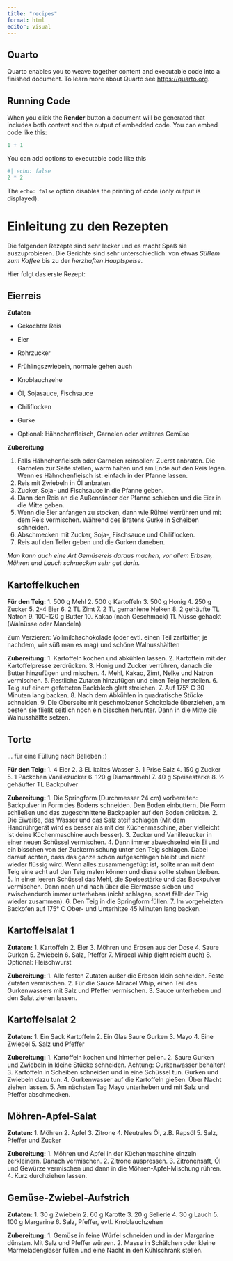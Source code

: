 ```yaml
---
title: "recipes"
format: html
editor: visual
---
```


## Quarto

Quarto enables you to weave together content and executable code into a finished document. To learn more about Quarto see <https://quarto.org>.

## Running Code

When you click the **Render** button a document will be generated that includes both content and the output of embedded code. You can embed code like this:

```r
1 + 1
```

You can add options to executable code like this

```r
#| echo: false
2 * 2
```

The `echo: false` option disables the printing of code (only output is displayed).

# Einleitung zu den Rezepten

Die folgenden Rezepte sind sehr lecker und es macht Spaß sie auszuprobieren. Die Gerichte sind sehr unterschiedlich: von etwas *Süßem zum Kaffee* bis zu der *herzhaften Hauptspeise*.

Hier folgt das erste Rezept:

## Eierreis

**Zutaten**

-   Gekochter Reis

-   Eier

-   Rohrzucker

-   Frühlingszwiebeln, normale gehen auch

-   Knoblauchzehe

-   Öl, Sojasauce, Fischsauce

-   Chiliflocken

-   Gurke

-   Optional: Hähnchenfleisch, Garnelen oder weiteres Gemüse

**Zubereitung**

1.  Falls Hähnchenfleisch oder Garnelen reinsollen: Zuerst anbraten. Die Garnelen zur Seite stellen, warm halten und am Ende auf den Reis legen. Wenn es Hähnchenfleisch ist: einfach in der Pfanne lassen.
2.  Reis mit Zwiebeln in Öl anbraten.
3.  Zucker, Soja- und Fischsauce in die Pfanne geben.
4.  Dann den Reis an die Außenränder der Pfanne schieben und die Eier in die Mitte geben.
5.  Wenn die Eier anfangen zu stocken, dann wie Rührei verrühren und mit dem Reis vermischen. Während des Bratens Gurke in Scheiben schneiden.
6.  Abschmecken mit Zucker, Soja-, Fischsauce und Chiliflocken.
7.  Reis auf den Teller geben und die Gurken daneben.

*Man kann auch eine Art Gemüsereis daraus machen, vor allem Erbsen, Möhren und Lauch schmecken sehr gut darin.*

## Kartoffelkuchen

**Für den Teig:** 1. 500 g Mehl 2. 500 g Kartoffeln 3. 500 g Honig 4. 250 g Zucker 5. 2-4 Eier 6. 2 TL Zimt 7. 2 TL gemahlene Nelken 8. 2 gehäufte TL Natron 9. 100-120 g Butter 10. Kakao (nach Geschmack) 11. Nüsse gehackt (Walnüsse oder Mandeln)

Zum Verzieren: Vollmilchschokolade (oder evtl. einen Teil zartbitter, je nachdem, wie süß man es mag) und schöne Walnusshälften

**Zubereitung:** 1. Kartoffeln kochen und abkühlen lassen. 2. Kartoffeln mit der Kartoffelpresse zerdrücken. 3. Honig und Zucker verrühren, danach die Butter hinzufügen und mischen. 4. Mehl, Kakao, Zimt, Nelke und Natron vermischen. 5. Restliche Zutaten hinzufügen und einen Teig herstellen. 6. Teig auf einem gefetteten Backblech glatt streichen. 7. Auf 175° C 30 Minuten lang backen. 8. Nach dem Abkühlen in quadratische Stücke schneiden. 9. Die Oberseite mit geschmolzener Schokolade überziehen, am besten sie fließt seitlich noch ein bisschen herunter. Dann in die Mitte die Walnusshälfte setzen.

## Torte

… für eine Füllung nach Belieben :)

**Für den Teig:** 1. 4 Eier 2. 3 EL kaltes Wasser 3. 1 Prise Salz 4. 150 g Zucker 5. 1 Päckchen Vanillezucker 6. 120 g Diamantmehl 7. 40 g Speisestärke 8. ½ gehäufter TL Backpulver

**Zubereitung:** 1. Die Springform (Durchmesser 24 cm) vorbereiten: Backpulver in Form des Bodens schneiden. Den Boden einbuttern. Die Form schließen und das zugeschnittene Backpapier auf den Boden drücken. 2. Die Eiweiße, das Wasser und das Salz steif schlagen (Mit dem Handrührgerät wird es besser als mit der Küchenmaschine, aber vielleicht ist deine Küchenmaschine auch besser). 3. Zucker und Vanillezucker in einer neuen Schüssel vermischen. 4. Dann immer abwechselnd ein Ei und ein bisschen von der Zuckermischung unter den Teig schlagen. Dabei darauf achten, dass das ganze schön aufgeschlagen bleibt und nicht wieder flüssig wird. Wenn alles zusammengefügt ist, sollte man mit dem Teig eine acht auf den Teig malen können und diese sollte stehen bleiben. 5. In einer leeren Schüssel das Mehl, die Speisestärke und das Backpulver vermischen. Dann nach und nach über die Eiermasse sieben und zwischendurch immer unterheben (nicht schlagen, sonst fällt der Teig wieder zusammen). 6. Den Teig in die Springform füllen. 7. Im vorgeheizten Backofen auf 175° C Ober- und Unterhitze 45 Minuten lang backen.

## Kartoffelsalat 1

**Zutaten:** 1. Kartoffeln 2. Eier 3. Möhren und Erbsen aus der Dose 4. Saure Gurken 5. Zwiebeln 6. Salz, Pfeffer 7. Miracal Whip (light reicht auch) 8. Optional: Fleischwurst

**Zubereitung:** 1. Alle festen Zutaten außer die Erbsen klein schneiden. Feste Zutaten vermischen. 2. Für die Sauce Miracel Whip, einen Teil des Gurkenwassers mit Salz und Pfeffer vermischen. 3. Sauce unterheben und den Salat ziehen lassen.

## Kartoffelsalat 2

**Zutaten:** 1. Ein Sack Kartoffeln 2. Ein Glas Saure Gurken 3. Mayo 4. Eine Zwiebel 5. Salz und Pfeffer

**Zubereitung:** 1. Kartoffeln kochen und hinterher pellen. 2. Saure Gurken und Zwiebeln in kleine Stücke schneiden. Achtung: Gurkenwasser behalten! 3. Kartoffeln in Scheiben schneiden und in eine Schüssel tun. Gurken und Zwiebeln dazu tun. 4. Gurkenwasser auf die Kartoffeln gießen. Über Nacht ziehen lassen. 5. Am nächsten Tag Mayo unterheben und mit Salz und Pfeffer abschmecken.

## Möhren-Apfel-Salat

**Zutaten:** 1. Möhren 2. Äpfel 3. Zitrone 4. Neutrales Öl, z.B. Rapsöl 5. Salz, Pfeffer und Zucker

**Zubereitung:** 1. Möhren und Äpfel in der Küchenmaschine einzeln zerkleinern. Danach vermischen. 2. Zitrone auspressen. 3. Zitronensaft, Öl und Gewürze vermischen und dann in die Möhren-Apfel-Mischung rühren. 4. Kurz durchziehen lassen.

## Gemüse-Zwiebel-Aufstrich

**Zutaten:** 1. 30 g Zwiebeln 2. 60 g Karotte 3. 20 g Sellerie 4. 30 g Lauch 5. 100 g Margarine 6. Salz, Pfeffer, evtl. Knoblauchzehen

**Zubereitung:** 1. Gemüse in feine Würfel schneiden und in der Margarine dünsten. Mit Salz und Pfeffer würzen. 2. Masse in Schälchen oder kleine Marmeladengläser füllen und eine Nacht in den Kühlschrank stellen.
